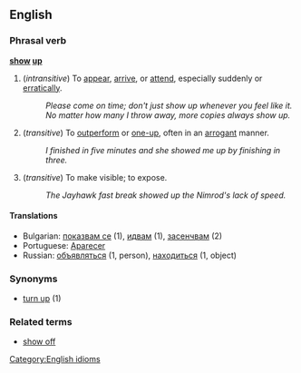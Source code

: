 ==English==

=== Phrasal verb ===
[[Category:English idioms]]
'''[[show]] [[up]]''' 

# (''intransitive'') To [[appear]], [[arrive]], or [[attend]], especially suddenly or [[erratic]]ally.
#: ''Please come on time; don't just show up whenever you feel like it.''
#: ''No matter how many I throw away, more copies always show up.''
# (''transitive'') To [[outperform]] or [[one-up]], often in an [[arrogant]] manner.
#: ''I finished in five minutes and she showed me up by finishing in three.''
# (''transitive'') To make visible; to expose.
#: ''The Jayhawk fast break showed up the Nimrod's lack of speed.''

==== Translations ====
*Bulgarian: [[показвам се]] (1), [[идвам]] (1), [[засенчвам]] (2)
*Portuguese: [[Aparecer]]
*Russian: [[объявляться]] (1, person), [[находиться]] (1, object)

=== Synonyms ===
*[[turn up]] (1)

=== Related terms ===
*[[show off]]